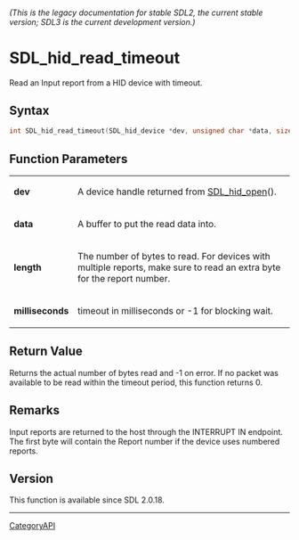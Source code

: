 ====== (This is the legacy documentation for stable SDL2, the current stable version; SDL3 is the current development version.) ======
= SDL_hid_read_timeout =

Read an Input report from a HID device with timeout.

== Syntax ==

<syntaxhighlight lang='c'>
int SDL_hid_read_timeout(SDL_hid_device *dev, unsigned char *data, size_t length, int milliseconds);
</syntaxhighlight>

== Function Parameters ==

{|
|'''dev'''
|A device handle returned from [[SDL_hid_open]]().
|-
|'''data'''
|A buffer to put the read data into.
|-
|'''length'''
|The number of bytes to read. For devices with multiple reports, make sure to read an extra byte for the report number.
|-
|'''milliseconds'''
|timeout in milliseconds or -1 for blocking wait.
|}

== Return Value ==

Returns the actual number of bytes read and -1 on error. If no packet was
available to be read within the timeout period, this function returns 0.

== Remarks ==

Input reports are returned to the host through the INTERRUPT IN endpoint.
The first byte will contain the Report number if the device uses numbered
reports.

== Version ==

This function is available since SDL 2.0.18.

----
[[CategoryAPI]]



